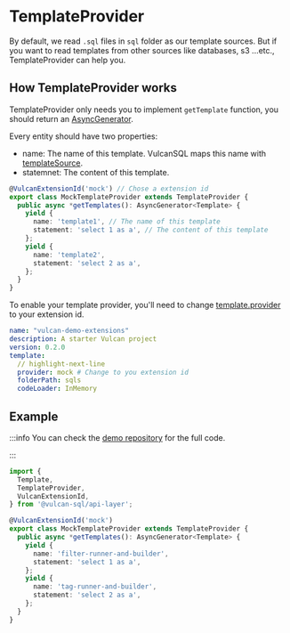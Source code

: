 
# TemplateProvider

By default, we read `.sql` files in `sql` folder as our template sources. But if you want to read templates from other sources like databases, s3 ...etc., TemplateProvider can help you.

## How TemplateProvider works

<VulcanIdRequired name="TemplateProvider" />

TemplateProvider only needs you to implement `getTemplate` function, you should return an [AsyncGenerator](https://developer.mozilla.org/en-US/docs/Web/JavaScript/Reference/Global_Objects/AsyncGenerator).

Every entity should have two properties:

- name: The name of this template. VulcanSQL maps this name with [templateSource](../../api-building/configuration/api-schema#templatesource-field).
- statemnet: The content of this template.

```ts
@VulcanExtensionId('mock') // Chose a extension id
export class MockTemplateProvider extends TemplateProvider {
  public async *getTemplates(): AsyncGenerator<Template> {
    yield {
      name: 'template1', // The name of this template
      statement: 'select 1 as a', // The content of this template
    };
    yield {
      name: 'template2',
      statement: 'select 2 as a',
    };
  }
}
```

To enable your template provider, you'll need to change [template.provider](../../api-building/configuration#template-options) to your extension id.

```yaml title="vulcan.yaml"
name: "vulcan-demo-extensions"
description: A starter Vulcan project
version: 0.2.0
template:
  // highlight-next-line
  provider: mock # Change to you extension id
  folderPath: sqls
  codeLoader: InMemory
```

## Example

:::info
You can check the [demo repository](https://github.com/Canner/vulcan-sql-extension-demo/blob/main/extensions/template-provider/src/mockTemplateProvider.ts) for the full code.

:::

```ts showLineNumbers
import {
  Template,
  TemplateProvider,
  VulcanExtensionId,
} from '@vulcan-sql/api-layer';

@VulcanExtensionId('mock')
export class MockTemplateProvider extends TemplateProvider {
  public async *getTemplates(): AsyncGenerator<Template> {
    yield {
      name: 'filter-runner-and-builder',
      statement: 'select 1 as a',
    };
    yield {
      name: 'tag-runner-and-builder',
      statement: 'select 2 as a',
    };
  }
}
```
